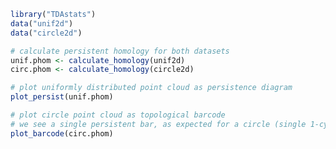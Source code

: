 ```r
library("TDAstats")
data("unif2d")
data("circle2d")

# calculate persistent homology for both datasets
unif.phom <- calculate_homology(unif2d)
circ.phom <- calculate_homology(circle2d)

# plot uniformly distributed point cloud as persistence diagram
plot_persist(unif.phom)

# plot circle point cloud as topological barcode
# we see a single persistent bar, as expected for a circle (single 1-cycle/loop)
plot_barcode(circ.phom)
```
